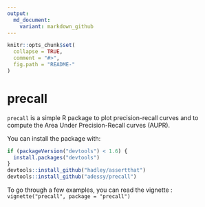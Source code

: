 ```yaml
---
output:
  md_document:
    variant: markdown_github
---
```


```r
knitr::opts_chunk$set(
  collapse = TRUE,
  comment = "#>",
  fig.path = "README-"
)
```

# precall

`precall` is a simple R package to plot precision-recall curves and to compute the Area Under Precision-Recall curves (AUPR).

You can install the package with:

```R
if (packageVersion("devtools") < 1.6) {
  install.packages("devtools")
}
devtools::install_github("hadley/assertthat")
devtools::install_github("adessy/precall")
```

To go through a few examples, you can read the vignette : `vignette("precall", package = "precall")`

